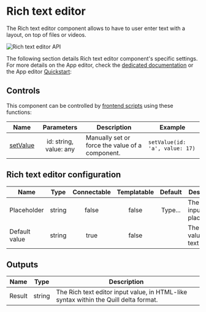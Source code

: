 
# Rich text editor

The Rich text editor component allows to have to user enter text with a layout, on top of files or videos.

![Rich text editor API](../../assets/apps/4_app_component_library/rich_text.gif)

The following section details Rich text editor component's specific settings. For more details on the App editor, check the [dedicated documentation](../0_app_editor/index.mdx) or the App editor [Quickstart](../../getting_started/7_apps_quickstart/index.mdx):

<div className="grid grid-cols-2 gap-6 mb-4">
	<DocCard
		color="orange"
		title="App editor Documentation"
		description="The app editor is a low-code builder to create custom User Interfaces with a mix of drag-and-drop and code."
		href="/docs/apps/app_editor"
	/>
	<DocCard
		color="orange"
		title="Apps quickstart"
		description="Learn how to build your first app in a matter of minutes."
		href="/docs/getting_started/apps_quickstart"
	/>
</div>

## Controls

This component can be controlled by [frontend scripts](../3_app-runnable-panel.mdx#frontend-scripts) using these functions:

| Name   |        Parameters        | Description          | Example       |
| ------ | :----------------------: | -------------------- | ------------- |
| [setValue](../3_app-runnable-panel.mdx#setvalue) | id: string, value: any | Manually set or force the value of a component. | `setValue(id: 'a', value: 17)` |

## Rich text editor configuration

| Name          |  Type  | Connectable | Templatable | Default | Description                          |
| ------------- | :----: | :---------: | :---------: | :-----: | ------------------------------------ |
| Placeholder   | string |    false    |    false    | Type... | The text input placeholder.          |
| Default value | string |    true     |    false    |         | The default value of the text input. |

## Outputs

| Name   |  Type  | Description                                                                          |
| ------ | :----: | ------------------------------------------------------------------------------------ |
| Result | string | The Rich text editor input value, in HTML-like syntax within the Quill delta format. |
